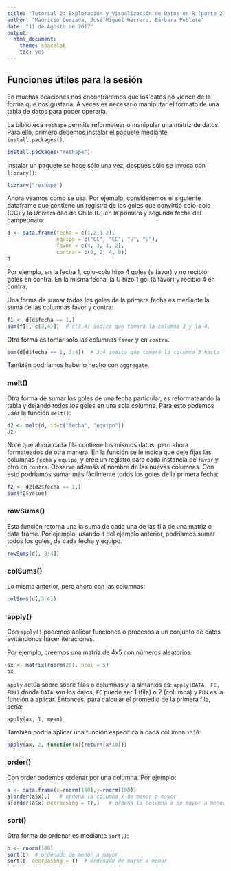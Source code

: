 ```yaml
---
title: "Tutorial 2: Exploración y Visualización de Datos en R (parte 2)"
author: "Mauricio Quezada, José Miguel Herrera, Bárbara Poblete"
date: "11 de Agosto de 2017"
output: 
  html_document: 
    theme: spacelab
    toc: yes
---
```



## Funciones útiles para la sesión 

En muchas ocaciones nos encontraremos que los datos no vienen de la forma que nos gustaría. A veces es necesario maniputar el formato de una tabla de datos para poder operarla.  

La biblioteca ```reshape``` permite reformatear o manipular una matriz de datos. Para ello, primero debemos instalar el paquete mediante ```install.packages()```. 
```r
install.packages("reshape")
```

Instalar un paquete se hace sólo una vez, después sólo se invoca con ```library()```:

```r
library("reshape")
```

Ahora veamos como se usa.
Por ejemplo, consideremos el siguiente dataframe que contiene un registro de los goles que convirtió colo-colo (CC) y la Universidad de Chile (U) en la primera y segunda fecha del campeonato:

```r
d <- data.frame(fecha = c(1,2,1,2),
                equipo = c("CC", "CC", "U", "U"), 
                favor = c(4, 3, 1, 2),
                contra = c(0, 2, 4, 0))
d
```

Por ejemplo, en la fecha 1, colo-colo hizo 4 goles (a favor) y no recibió goles en contra. En la misma fecha, la U hizo 1 gol (a favor) y recibió 4 en contra. 

Una forma de sumar todos los goles de la primera fecha es mediante la suma de las columnas favor y contra:
```r
f1 <- d[d$fecha == 1,]   
sum(f1[, c(3,4)])  # c(3,4) indica que tomará la columna 3 y la 4. 
```

Otra forma es tomar solo las columnas `favor` y en `contra`.

```r
sum(d[d$fecha == 1, 3:4])  # 3:4 indica que tomará la columna 3 hasta la 4. 
```

También podríamos haberlo hecho con `aggregate`. 

### melt()

Otra forma de sumar los goles de una fecha particular, es reformateando la tabla y dejando todos los goles en una sola columna. Para esto podemos usar la función ```melt()```:

```r
d2 <- melt(d, id=c("fecha", "equipo"))
d2
```

Note que ahora cada fila contiene los mismos datos, pero ahora formateados de otra manera. 
En la función se le indica que deje fijas las columnas `fecha` y `equipo`, y cree un registro para cada instancia de `favor` y otro en `contra`. Observe además el nombre de las nuevas columnas. 
Con esto podríamos sumar más fácilmente todos los goles de la primera fecha:

```r
f2 <- d2[d2$fecha == 1,]
sum(f2$value)
```


### rowSums()

Esta función retorna una la suma de cada una de las fila de una matriz o data frame. Por ejemplo, usando `d` del ejemplo anterior, podríamos sumar todos los goles, de cada fecha y equipo. 

```r
rowSums(d[, 3:4])
```

### colSums()

Lo mismo anterior, pero ahora con las columnas:

```r
colSums(d[,3:4])

```



### apply()

Con ```apply()``` podemos aplicar funciones o procesos a un conjunto de datos evitándonos hacer iteraciones. 

Por ejemplo, creemos una matriz de 4x5 con números aleatorios: 
```r
ax <- matrix(rnorm(20), ncol = 5)
ax
```

```apply``` actúa sobre sobre filas o columnas y la sintanxis es: ```apply(DATA, FC, FUN)``` donde ```DATA``` son los datos, ```FC``` puede ser 1 (fila) o 2 (columna) y ```FUN``` es la función a aplicar. Entonces, para calcular el promedio de la primera fila, sería:
```
apply(ax, 1, mean)
```
También podría aplicar una función específica a cada columna ```x*10```:

```r
apply(ax, 2, function(x){return(x*10)})
```

### order()

Con order podemos ordenar por una columna. Por ejemplo:

```r
a <- data.frame(x=rnorm(100),y=rnorm(100))
a[order(a$x),]   # ordena la columna x de menor a mayor
a[order(a$x, decreasing = T),]   # ordena la columna x de mayor a menor

```

### sort()

Otra forma de ordenar es mediante `sort()`:

```r
b <- rnorm(100)
sort(b)  # ordenado de menor a mayor
sort(b, decreasing = T)  # ordenado de mayor a menor
```

